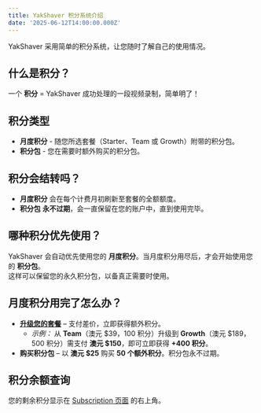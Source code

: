 ```yaml
---
title: YakShaver 积分系统介绍
date: '2025-06-12T14:00:00.000Z'
---
```


YakShaver 采用简单的积分系统，让您随时了解自己的使用情况。

## 什么是积分？

一个 **积分** = YakShaver 成功处理的一段视频录制，简单明了！

## 积分类型

* **月度积分** - 随您所选套餐（Starter、Team 或 Growth）附带的积分包。
* **积分包** - 您在需要时额外购买的积分包。

## 积分会结转吗？

* **月度积分** 会在每个计费月初刷新至套餐的全额额度。
* **积分包** **永不过期**，会一直保留在您的账户中，直到使用完毕。

## 哪种积分优先使用？

YakShaver 会自动优先使用您的 **月度积分**。当月度积分用尽后，才会开始使用您的 **积分包**。\
这样可以保留您的永久积分包，以备真正需要时使用。

## 月度积分用完了怎么办？

* **[升级您的套餐](https://portal.yakshaver.ai/settings/plan)** – 支付差价，立即获得额外积分。
  * *示例：* 从 **Team**（澳元 $39，100 积分）升级到 **Growth**（澳元 $189，500 积分）需支付 **澳元 $150**，即可立即获得 **+400 积分**。
* **购买积分包** – 以 **澳元 $25** 购买 **50 个额外积分**。积分包永不过期。

## 积分余额查询

您的剩余积分显示在 [Subscription 页面](https://portal.yakshaver.ai/settings/plan) 的右上角。